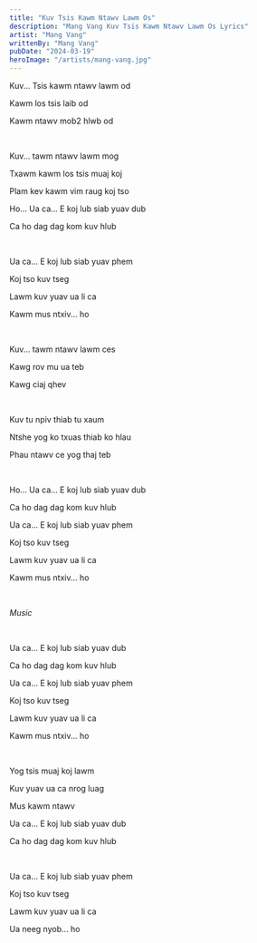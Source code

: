 ```yaml
---
title: "Kuv Tsis Kawm Ntawv Lawm Os"
description: "Mang Vang Kuv Tsis Kawm Ntawv Lawm Os Lyrics"
artist: "Mang Vang"
writtenBy: "Mang Vang"
pubDate: "2024-03-19"
heroImage: "/artists/mang-vang.jpg"
---
```


Kuv... Tsis kawm ntawv lawm od

Kawm los tsis laib od

Kawm ntawv mob2 hlwb od

<br />

Kuv... tawm ntawv lawm mog

Txawm kawm los tsis muaj koj

Plam kev kawm vim raug koj tso

Ho... Ua ca... E koj lub siab yuav dub

Ca ho dag dag kom kuv hlub

<br />

Ua ca... E koj lub siab yuav phem

Koj tso kuv tseg

Lawm kuv yuav ua li ca

Kawm mus ntxiv... ho

<br />

Kuv... tawm ntawv lawm ces

Kawg rov mu ua teb

Kawg ciaj qhev

<br />

Kuv tu npiv thiab tu xaum

Ntshe yog ko txuas thiab ko hlau

Phau ntawv ce yog thaj teb

<br />

Ho... Ua ca... E koj lub siab yuav dub

Ca ho dag dag kom kuv hlub

Ua ca... E koj lub siab yuav phem

Koj tso kuv tseg

Lawm kuv yuav ua li ca

Kawm mus ntxiv... ho

<br />

_Music_

<br />

Ua ca... E koj lub siab yuav dub

Ca ho dag dag kom kuv hlub

Ua ca... E koj lub siab yuav phem

Koj tso kuv tseg

Lawm kuv yuav ua li ca

Kawm mus ntxiv... ho

<br />

Yog tsis muaj koj lawm

Kuv yuav ua ca nrog luag

Mus kawm ntawv

Ua ca... E koj lub siab yuav dub

Ca ho dag dag kom kuv hlub

<br />

Ua ca... E koj lub siab yuav phem

Koj tso kuv tseg

Lawm kuv yuav ua li ca

Ua neeg nyob... ho
